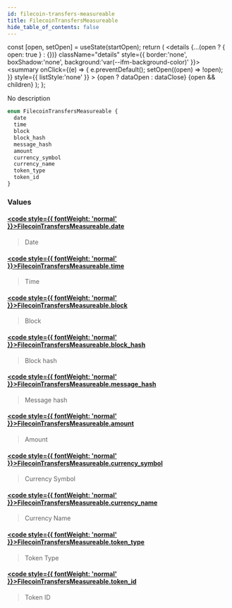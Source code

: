 ```yaml
---
id: filecoin-transfers-measureable
title: FilecoinTransfersMeasureable
hide_table_of_contents: false
---
```







  const [open, setOpen] = useState(startOpen);
  return (
    <details {...(open ? { open: true } : {})} className="details" style={{ border:'none', boxShadow:'none', background:'var(--ifm-background-color)' }}>
      <summary
        onClick={(e) => {
          e.preventDefault();
          setOpen((open) => !open);
        }}
        style={{ listStyle:'none' }}
      >
      {open ? dataOpen : dataClose}
      </summary>
      {open && children}
    </details>
  );
};








No description


```graphql
enum FilecoinTransfersMeasureable {
  date
  time
  block
  block_hash
  message_hash
  amount
  currency_symbol
  currency_name
  token_type
  token_id
}
```




### Values

#### [<code style={{ fontWeight: 'normal' }}>FilecoinTransfersMeasureable.<b>date</b></code>](#)  
> 
> 
> Date
> 

#### [<code style={{ fontWeight: 'normal' }}>FilecoinTransfersMeasureable.<b>time</b></code>](#)  
> 
> 
> Time
> 

#### [<code style={{ fontWeight: 'normal' }}>FilecoinTransfersMeasureable.<b>block</b></code>](#)  
> 
> 
> Block
> 

#### [<code style={{ fontWeight: 'normal' }}>FilecoinTransfersMeasureable.<b>block_hash</b></code>](#)  
> 
> 
> Block hash
> 

#### [<code style={{ fontWeight: 'normal' }}>FilecoinTransfersMeasureable.<b>message_hash</b></code>](#)  
> 
> 
> Message hash
> 

#### [<code style={{ fontWeight: 'normal' }}>FilecoinTransfersMeasureable.<b>amount</b></code>](#)  
> 
> 
> Amount
> 

#### [<code style={{ fontWeight: 'normal' }}>FilecoinTransfersMeasureable.<b>currency_symbol</b></code>](#)  
> 
> 
> Currency Symbol
> 

#### [<code style={{ fontWeight: 'normal' }}>FilecoinTransfersMeasureable.<b>currency_name</b></code>](#)  
> 
> 
> Currency Name
> 

#### [<code style={{ fontWeight: 'normal' }}>FilecoinTransfersMeasureable.<b>token_type</b></code>](#)  
> 
> 
> Token Type
> 

#### [<code style={{ fontWeight: 'normal' }}>FilecoinTransfersMeasureable.<b>token_id</b></code>](#)  
> 
> 
> Token ID
> 



